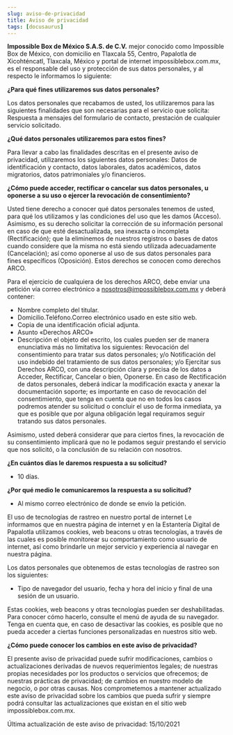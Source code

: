 ```yaml
---
slug: aviso-de-privacidad
title: Aviso de privacidad
tags: [docusaurus]
---
```


**Impossible Box de México S.A.S. de C.V.** mejor conocido como Impossible Box de México, con domicilio en Tlaxcala 55, Centro, Papalotla de Xicohténcatl, Tlaxcala, México y portal de internet impossiblebox.com.mx, es el responsable del uso y protección de sus datos personales, y al respecto le informamos lo siguiente:

**¿Para qué fines utilizaremos sus datos personales?**

Los datos personales que recabamos de usted, los utilizaremos para las siguientes finalidades que son necesarias para el servicio que solicita:
Respuesta a mensajes del formulario de contacto, prestación de cualquier servicio solicitado.

**¿Qué datos personales utilizaremos para estos fines?**

Para llevar a cabo las finalidades descritas en el presente aviso de privacidad, utilizaremos los siguientes datos personales:
Datos de identificación y contacto, datos laborales, datos académicos, datos migratorios, datos patrimoniales y/o financieros.

**¿Cómo puede acceder, rectificar o cancelar sus datos personales, u oponerse a su uso o ejercer la revocación de consentimiento?**

Usted tiene derecho a conocer qué datos personales tenemos de usted, para qué los utilizamos y las condiciones del uso que les damos (Acceso). Asimismo, es su derecho solicitar la corrección de su información personal en caso de que esté desactualizada, sea inexacta o incompleta (Rectificación); que la eliminemos de nuestros registros o bases de datos cuando considere que la misma no está siendo utilizada adecuadamente (Cancelación); así como oponerse al uso de sus datos personales para fines específicos (Oposición). Estos derechos se conocen como derechos ARCO.

Para el ejercicio de cualquiera de los derechos ARCO, debe enviar una petición vía correo electrónico a nosotros@impossiblebox.com.mx y deberá contener:

- Nombre completo del titular.
- Domicilio.Teléfono.Correo electrónico usado en este sitio web.
- Copia de una identificación oficial adjunta.
- Asunto «Derechos ARCO»
- Descripción el objeto del escrito, los cuales pueden ser de manera enunciativa más no limitativa los siguientes: Revocación del consentimiento para tratar sus datos personales; y/o Notificación del uso indebido del tratamiento de sus datos personales; y/o Ejercitar sus Derechos ARCO, con una descripción clara y precisa de los datos a Acceder, Rectificar, Cancelar o bien, Oponerse. En caso de Rectificación de datos personales, deberá indicar la modificación exacta y anexar la documentación soporte; es importante en caso de revocación del consentimiento, que tenga en cuenta que no en todos los casos podremos atender su solicitud o concluir el uso de forma inmediata, ya que es posible que por alguna obligación legal requiramos seguir tratando sus datos personales. 

Asimismo, usted deberá considerar que para ciertos fines, la revocación de su consentimiento implicará que no le podamos seguir prestando el servicio que nos solicitó, o la conclusión de su relación con nosotros.

**¿En cuántos días le daremos respuesta a su solicitud?**
- 10 días.

**¿Por qué medio le comunicaremos la respuesta a su solicitud?**
- Al mismo correo electrónico de donde se envío la petición.

El uso de tecnologías de rastreo en nuestro portal de internet
Le informamos que en nuestra página de internet y en la Estantería Digital de Papalotla utilizamos cookies, web beacons u otras tecnologías, a través de las cuales es posible monitorear su comportamiento como usuario de internet, así como brindarle un mejor servicio y experiencia al navegar en nuestra página. 

Los datos personales que obtenemos de estas tecnologías de rastreo son los siguientes:
- Tipo de navegador del usuario, fecha y hora del inicio y final de una sesión de un usuario.

Estas cookies, web beacons y otras tecnologías pueden ser deshabilitadas. Para conocer cómo hacerlo, consulte el menú de ayuda de su navegador. Tenga en cuenta que, en caso de desactivar las cookies, es posible que no pueda acceder a ciertas funciones personalizadas en nuestros sitio web.

**¿Cómo puede conocer los cambios en este aviso de privacidad?**

El presente aviso de privacidad puede sufrir modificaciones, cambios o actualizaciones derivadas de nuevos requerimientos legales; de nuestras propias necesidades por los productos o servicios que ofrecemos; de nuestras prácticas de privacidad; de cambios en nuestro modelo de negocio, o por otras causas. Nos comprometemos a mantener actualizado este aviso de privacidad sobre los cambios que pueda sufrir y siempre podrá consultar las actualizaciones que existan en el sitio web impossiblebox.com.mx.

Última actualización de este aviso de privacidad: 15/10/2021